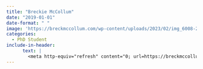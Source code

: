 ```yaml
---
title: "Breckie McCollum"
date: "2019-01-01"
date-format: " "
image: 'https://breckmccollum.com/wp-content/uploads/2023/02/img_6008-2.jpg?w=752'
categories:
  - PhD Student
include-in-header: 
      text: |
        <meta http-equiv="refresh" content="0; url=https://breckmccollum.com/">
---
```

